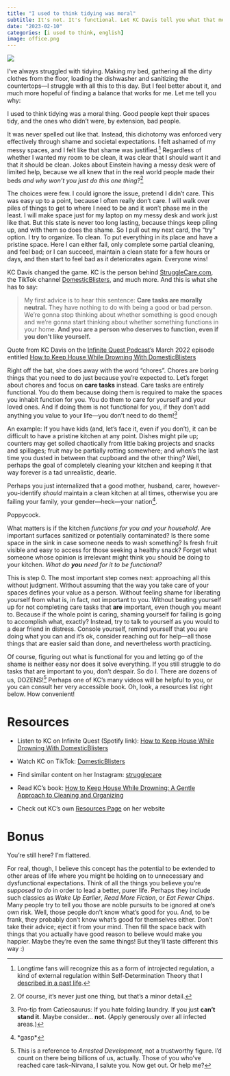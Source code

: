 ```yaml
---
title: "I used to think tidying was moral"
subtitle: It's not. It's functional. Let KC Davis tell you what that means.
date: "2023-02-10"
categories: [i used to think, english]
image: office.png
---
```


![](office.png){fig-alt="Bird's eye view of messy office. Different piles of papers, boxes, etc. in various corners of the floor, some on the desk as well"}

I've always struggled with tidying. Making my bed, gathering all the dirty clothes from the floor, loading the dishwasher and sanitizing the countertops---I struggle with all this to this day. But I feel better about it, and much more hopeful of finding a balance that works for me. Let me tell you why:

I used to think tidying was a moral thing. Good people kept their spaces tidy, and the ones who didn't were, by extension, bad people.

It was never spelled out like that. Instead, this dichotomy was enforced very effectively through shame and societal expectations. I felt ashamed of my messy spaces, and I felt like that shame was justified.[^1] Regardless of whether I wanted my room to be clean, it was clear that I should want it and that it should be clean. Jokes about Einstein having a messy desk were of limited help, because we all knew that in the real world people made their beds *and why won't you just do this one thing?*[^2]

[^1]: Longtime fans will recognize this as a form of introjected regulation, a kind of external regulation within Self-Determination Theory that I [described in a past life](https://medium.com/@vascobrazao/how-to-motivate-a-human-94a45f65659d).

[^2]: Of course, it's never just one thing, but that's a minor detail.

The choices were few. I could ignore the issue, pretend I didn't care. This was easy up to a point, because I often really don't care. I will walk over piles of things to get to where I need to be and it won't phase me in the least. I will make space just for my laptop on my messy desk and work just like that. But this state is never too long lasting, because things keep piling up, and with them so does the shame. So I pull out my next card, the "try" option. I try to organize. To clean. To put everything in its place and have a pristine space. Here I can either fail, only complete some partial cleaning, and feel bad; or I can succeed, maintain a clean state for a few hours or days, and then start to feel bad as it deteriorates again. Everyone wins!

KC Davis changed the game. KC is the person behind [StruggleCare.com](http://StruggleCare.com), the TikTok channel [DomesticBlisters](https://www.tiktok.com/@domesticblisters?lang=en), and much more. And this is what she has to say:

> My first advice is to hear this sentence: **Care tasks are morally neutral.** They have nothing to do with being a good or bad person. We're gonna stop thinking about whether something is good enough and we're gonna start thinking about whether something functions in your home. **And you are a person who deserves to function, even if you don't like yourself.**

::: column-margin
Quote from KC Davis on the [Infinite Quest Podcast](https://infinitequestpodcast.com/)'s March 2022 episode entitled [How to Keep House While Drowning With DomesticBlisters](https://open.spotify.com/episode/3ZVNkiKu76CLkspKBsPDQ2?si=38c1361aa5e44c8f)
:::

Right off the bat, she does away with the word "chores". Chores are boring things that you need to do just because you're expected to. Let's forget about chores and focus on **care tasks** instead. Care tasks are entirely functional. You do them because doing them is required to make the spaces you inhabit function for you. You do them to care for yourself and your loved ones. And if doing them is not functional for you, if they don't add anything you value to your life---you don't need to do them![^3]

[^3]: Pro-tip from Catieosaurus: If you hate folding laundry. If you just **can't stand it**. Maybe consider... **not.** (Apply generously over all infected areas.)

An example: If you have kids (and, let's face it, even if you don't), it can be difficult to have a pristine kitchen at any point. Dishes might pile up; counters may get soiled chaotically from little baking projects and snacks and spillages; fruit may be partially rotting somewhere; and when's the last time you dusted in between that cupboard and the other thing? Well, perhaps the goal of completely cleaning your kitchen and keeping it that way forever is a tad unrealistic, dearie.

Perhaps you just internalized that a good mother, husband, carer, however-you-identify *should* maintain a clean kitchen at all times, otherwise you are failing your family, your gender---heck---your nation[^4].

[^4]: \*gasp\*

Poppycock.

What matters is if the kitchen *functions for you and your household*. Are important surfaces sanitized or potentially contaminated? Is there some space in the sink in case someone needs to wash something? Is fresh fruit visible and easy to access for those seeking a healthy snack? Forget what someone whose opinion is irrelevant might think you should be doing to your kitchen. *What do **you** need for it to be functional?*

This is step 0. The most important step comes next: approaching all this without judgment. Without assuming that the way you take care of your spaces defines your value as a person. Without feeling shame for liberating yourself from what is, in fact, not important to you. Without beating yourself up for not completing care tasks that **are** important, even though you meant to. Because if the whole point is caring, shaming yourself for failing is going to accomplish what, exactly? Instead, try to talk to yourself as you would to a dear friend in distress. Console yourself, remind yourself that you are doing what you can and it's ok, consider reaching out for help---all those things that are easier said than done, and nevertheless worth practicing.

Of course, figuring out what is functional for you and letting go of the shame is neither easy nor does it solve everything. If you still struggle to do tasks that are important to you, don't despair. So do I. There are dozens of us, DOZENS![^5] Perhaps one of KC's many videos will be helpful to you, or you can consult her very accessible book. Oh, look, a resources list right below. How convenient!

[^5]: This is a reference to *Arrested Development*, not a trustworthy figure. I'd count on there being billions of us, actually. Those of you who've reached care task--Nirvana, I salute you. Now get out. Or help me?

# Resources

-   Listen to KC on Infinite Quest (Spotify link): [How to Keep House While Drowning With DomesticBlisters](https://open.spotify.com/episode/3ZVNkiKu76CLkspKBsPDQ2?si=38c1361aa5e44c8f)

-   Watch KC on TikTok: [DomesticBlisters](https://www.tiktok.com/@domesticblisters?lang=en)

-   Find similar content on her Instagram: [strugglecare](https://www.instagram.com/strugglecare/)

-   Read KC's book: [How to Keep House While Drowning: A Gentle Approach to Cleaning and Organizing](https://www.strugglecare.com/book-purchase)

-   Check out KC's own [Resources Page](https://www.strugglecare.com/resources) on her website

# Bonus

You're still here? I'm flattered.

For real, though, I believe this concept has the potential to be extended to other areas of life where you might be holding on to unnecessary and dysfunctional expectations. Think of all the things you believe you're *supposed to do* in order to lead a better, purer life. Perhaps they include such classics as *Wake Up Earlier*, *Read More Fiction*, or *Eat Fewer Chips*. Many people try to tell you those are noble pursuits to be ignored at one's own risk. Well, those people don't know what's good for you. And, to be frank, they probably don't know what's good for themselves either. Don't take their advice; eject it from your mind. Then fill the space back with things that you actually have good reason to believe would make you happier. Maybe they're even the same things! But they'll taste different this way :)
